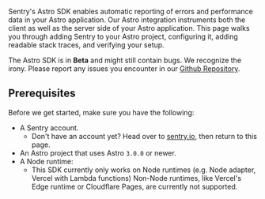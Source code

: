 Sentry's Astro SDK enables automatic reporting of errors and performance data in your Astro application.
Our Astro integration instruments both the client as well as the server side of your Astro application.
This page walks you through adding Sentry to your Astro project, configuring it, adding readable stack traces, and verifying your setup.
<Alert>

The Astro SDK is in **Beta** and might still contain bugs. We recognize the irony.
Please report any issues you encounter in our [Github Repository](https://github.com/getsentry/sentry-javascript/issues/new/choose).

</Alert>

## Prerequisites

Before we get started, make sure you have the following:

- A Sentry account.
  - Don't have an account yet? Head over to [sentry.io](https://sentry.io/signup/), then return to this page.
- An Astro project that uses Astro `3.0.0` or newer.
- A Node runtime:
  - This SDK currently only works on Node runtimes (e.g. Node adapter, Vercel with Lambda functions) Non-Node runtimes, like Vercel's Edge runtime or Cloudflare Pages, are currently not supported.
